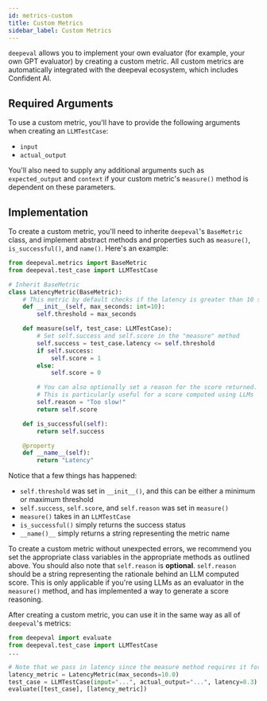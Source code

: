 ```yaml
---
id: metrics-custom
title: Custom Metrics
sidebar_label: Custom Metrics
---
```


`deepeval` allows you to implement your own evaluator (for example, your own GPT evaluator) by creating a custom metric. All custom metrics are automatically integrated with the deepeval ecosystem, which includes Confident AI.

## Required Arguments

To use a custom metric, you'll have to provide the following arguments when creating an `LLMTestCase`:

- `input`
- `actual_output`

You'll also need to supply any additional arguments such as `expected_output` and `context` if your custom metric's `measure()` method is dependent on these parameters.

## Implementation

To create a custom metric, you'll need to inherite `deepeval`'s `BaseMetric` class, and implement abstract methods and properties such as `measure()`, `is_successful()`, and `name()`. Here's an example:

```python
from deepeval.metrics import BaseMetric
from deepeval.test_case import LLMTestCase

# Inherit BaseMetric
class LatencyMetric(BaseMetric):
    # This metric by default checks if the latency is greater than 10 seconds
    def __init__(self, max_seconds: int=10):
        self.threshold = max_seconds

    def measure(self, test_case: LLMTestCase):
        # Set self.success and self.score in the "measure" method
        self.success = test_case.latency <= self.threshold
        if self.success:
            self.score = 1
        else:
            self.score = 0

        # You can also optionally set a reason for the score returned.
        # This is particularly useful for a score computed using LLMs
        self.reason = "Too slow!"
        return self.score

    def is_successful(self):
        return self.success

    @property
    def __name__(self):
        return "Latency"
```

Notice that a few things has happened:

- `self.threshold` was set in `__init__()`, and this can be either a minimum or maximum threshold
- `self.success`, `self.score`, and `self.reason` was set in `measure()`
- `measure()` takes in an `LLMTestCase`
- `is_successful()` simply returns the success status
- `__name()__` simply returns a string representing the metric name

To create a custom metric without unexpected errors, we recommend you set the appropriate class variables in the appropriate methods as outlined above. You should also note that `self.reason` is **optional**. `self.reason` should be a string representing the rationale behind an LLM computed score. This is only applicable if you're using LLMs as an evaluator in the `measure()` method, and has implemented a way to generate a score reasoning.

After creating a custom metric, you can use it in the same way as all of `deepeval`'s metrics:

```python
from deepeval import evaluate
from deepeval.test_case import LLMTestCase
...

# Note that we pass in latency since the measure method requires it for evaluation
latency_metric = LatencyMetric(max_seconds=10.0)
test_case = LLMTestCase(input="...", actual_output="...", latency=8.3)
evaluate([test_case], [latency_metric])
```
